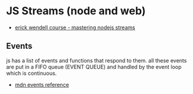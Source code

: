 # JS Streams (node and web)

- [erick wendell course - mastering nodejs streams](https://masteringnodejsstreams.club.hotmart.com/t/page/E4zgW6b9el)

## Events

js has a list of events and functions that respond to them. all these events are put in a FIFO queue (EVENT QUEUE) and handled by the event loop which is continuous.

- [mdn events reference](https://developer.mozilla.org/en-US/docs/Web/Events)
